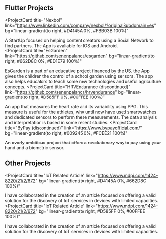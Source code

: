 ## Flutter Projects

<ProjectCard
  title="Nexbol"
  link="https://www.linkedin.com/company/nexbol/?originalSubdomain=es"
  bg="linear-gradient(to right, #D4145A 0%, #FBB03B 100%)"
>
 A StartUp focused on helping content creators using a Social Network to find partners. The App is avaliable for IOS and Android.  
</ProjectCard>
<ProjectCard
  title="EsGarden"
  link="https://github.com/senenpalanca/esgarden"
  bg="linear-gradient(to right, #662D8C 0%, #ED1E79 100%)"
>
 EsGarden is a part of an educative project financed by the US. the App gives the children the control of a school garden using sensors. The app also helps educators to teach some new technologies and useful agriculture concepts. 
</ProjectCard>
<ProjectCard
  title="HRVEndurance (discontinued)"
  link="https://github.com/senenpalanca/hrvendurance"
  bg="linear-gradient(to right, #D585FF 0%, #00FFEE 100%)"
>
  An app that measures the heart rate and its variability using PPG. This measure is useful for the athletes, who until now have used smartwatches and dedicated sensors to perform these measurements. The data analysis and interpretation is based in some recent studies.
</ProjectCard>
<ProjectCard
  title="ByPay (discontinued)"
  link="https://www.bypayofficial.com/"
  bg="linear-gradient(to right, #009245 0%, #FCEE21 100%)"
>
  An overly ambitious project that offers a revolutionary way to pay using your hand and a biometric sensor.
</ProjectCard>


## Other Projects

<ProjectCard
  title="IoT Related Article"
  link="https://www.mdpi.com/1424-8220/21/2/672"
  bg="linear-gradient(to right, #D4145A 0%, #662D8C 100%)"
>
 I have collaborated in the creation of an article focused on offering a valid solution for the discovery of IoT services in devices with limited capacities. 
</ProjectCard>
<ProjectCard
  title="IoT Related Article"
  link="https://www.mdpi.com/1424-8220/21/2/672"
  bg="linear-gradient(to right, #D585FF 0%, #00FFEE 100%)"
>
 I have collaborated in the creation of an article focused on offering a valid solution for the discovery of IoT services in devices with limited capacities. 
</ProjectCard>

